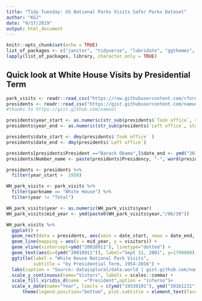 ```yaml
---
title: "Tidy Tuesday: US National Parks Visits Safer Parks Dataset"
author: "KGJ"
date: "9/17/2019"
output: html_document
---
```


```r
knitr::opts_chunk$set(echo = TRUE)
list_of_packages <- c("janitor", "tidyverse", "lubridate", "ggthemes", "RColorBrewer", "rvest")
lapply(list_of_packages, library, character.only = TRUE)
```


## Quick look at White House Visits by Presidential Term
```r
park_visits <- readr::read_csv("https://raw.githubusercontent.com/rfordatascience/tidytuesday/master/data/2019/2019-09-17/national_parks.csv")
presidents <- readr::read_csv("https://gist.githubusercontent.com/namuol/2657233/raw/74135b2637e624848c163759be9cd14ae33f5153/presidents.csv")
#thanks to https://gist.github.com/namuol
```


```r

presidents$year_start <- as.numeric(str_sub(presidents$`Took office`, start= -4) ) -1
presidents$year_end <- as.numeric(str_sub(presidents$`Left office`, start= -4) ) - 1

presidents$date_start <- dmy(presidents$`Took office` ) 
presidents$date_end <- dmy(presidents$`Left office`)

presidents[presidents$President =="Barack Obama",]$date_end <- ymd("20161231")
presidents$Number_name <- paste(presidents$Presidency, "-", word(presidents$President,-1) )

presidents <- presidents %>%
  filter(year_start >  1950)

WH_park_visits <- park_visits %>%  
  filter(parkname == "White House") %>%
  filter(year != "Total")

WH_park_visits$year <- as.numeric(WH_park_visits$year)
WH_park_visits$mid_year <- ymd(paste0(WH_park_visits$year,"/06/30"))
```

```r
WH_park_visits %>%
  ggplot() + 
  geom_rect(data = presidents, aes(xmin = date_start, xmax = date_end, ymin = -Inf, ymax = Inf, fill = Number_name), alpha = 0.4) +
  geom_line(mapping = aes(x = mid_year, y = visitors)) +
  geom_vline(xintercept=ymd("20010911"), linetype="dotted") +
  geom_text(aes(x=(ymd("20010911")), label="Sept 11, 2001", y=1700000),nudge_x= 1900) +
  ggtitle(label = "White House National Park Visits",
          subtitle = "by Presidential Term, 1954-2016") +
  labs(caption = "Source: dataisplural/data.world | gist.github.com/namuol, h/t  tidytuesday") +
  scale_y_continuous(name="Vistors", labels = scales::comma) +
  scale_fill_viridis_d(name  ="President",option = "inferno")+
  scale_x_date(name="Year", limits = c(ymd("19530101"), ymd("20161231")), expand = expand_scale(mult = c(0.01, 0.01)), date_breaks = "4 year", date_labels = "%Y" ) +
      theme(legend.position="bottom", plot.subtitle = element_text(face = "italic"))

```


